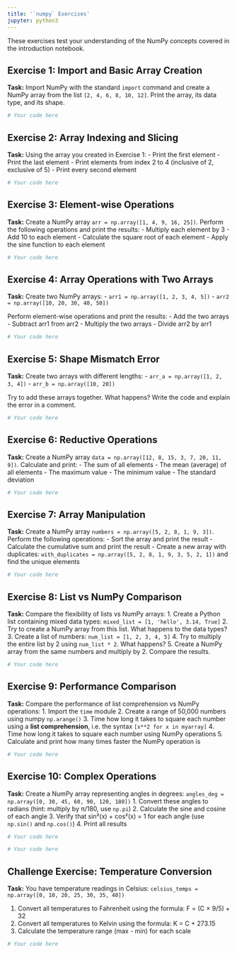```yaml
---
title: '`numpy` Exercises'
jupyter: python3
---
```



These exercises test your understanding of the NumPy concepts covered in the introduction notebook.


## Exercise 1: Import and Basic Array Creation

**Task:** Import NumPy with the standard `import` command and create a NumPy array from the list `[2, 4, 6, 8, 10, 12]`. Print the array, its data type, and its shape.

```python
# Your code here
```

## Exercise 2: Array Indexing and Slicing

**Task:** Using the array you created in Exercise 1:
- Print the first element
- Print the last element
- Print elements from index 2 to 4 (inclusive of 2, exclusive of 5)
- Print every second element

```python
# Your code here
```

## Exercise 3: Element-wise Operations

**Task:** Create a NumPy array `arr = np.array([1, 4, 9, 16, 25])`. Perform the following operations and print the results:
- Multiply each element by 3
- Add 10 to each element
- Calculate the square root of each element
- Apply the sine function to each element

```python
# Your code here
```

## Exercise 4: Array Operations with Two Arrays

**Task:** Create two NumPy arrays:
- `arr1 = np.array([1, 2, 3, 4, 5])`
- `arr2 = np.array([10, 20, 30, 40, 50])`

Perform element-wise operations and print the results:
- Add the two arrays
- Subtract arr1 from arr2
- Multiply the two arrays
- Divide arr2 by arr1

```python
# Your code here
```

## Exercise 5: Shape Mismatch Error

**Task:** Create two arrays with different lengths:
- `arr_a = np.array([1, 2, 3, 4])`
- `arr_b = np.array([10, 20])`

Try to add these arrays together. What happens? Write the code and explain the error in a comment.

```python
# Your code here
```

## Exercise 6: Reductive Operations

**Task:** Create a NumPy array `data = np.array([12, 8, 15, 3, 7, 20, 11, 9])`. Calculate and print:
- The sum of all elements
- The mean (average) of all elements
- The maximum value
- The minimum value
- The standard deviation

```python
# Your code here
```

## Exercise 7: Array Manipulation

**Task:** Create a NumPy array `numbers = np.array([5, 2, 8, 1, 9, 3])`. Perform the following operations:
- Sort the array and print the result
- Calculate the cumulative sum and print the result
- Create a new array with duplicates: `with_duplicates = np.array([5, 2, 8, 1, 9, 3, 5, 2, 1])` and find the unique elements

```python
# Your code here
```

## Exercise 8: List vs NumPy Comparison

**Task:** Compare the flexibility of lists vs NumPy arrays:
1. Create a Python list containing mixed data types: `mixed_list = [1, 'hello', 3.14, True]`
2. Try to create a NumPy array from this list. What happens to the data types?
3. Create a list of numbers: `num_list = [1, 2, 3, 4, 5]`
4. Try to multiply the entire list by 2 using `num_list * 2`. What happens?
5. Create a NumPy array from the same numbers and multiply by 2. Compare the results.

```python
# Your code here
```

## Exercise 9: Performance Comparison

**Task:** Compare the performance of list comprehension vs NumPy operations:
1. Import the `time` module
2. Create a range of 50,000 numbers using numpy `np.arange()`
3. Time how long it takes to square each number using a **list comprehension**, i.e. the syntax `[x**2 for x in myarray]`
4. Time how long it takes to square each number using NumPy operations
5. Calculate and print how many times faster the NumPy operation is

```python
# Your code here
```

## Exercise 10: Complex Operations

**Task:** Create a NumPy array representing angles in degrees: `angles_deg = np.array([0, 30, 45, 60, 90, 120, 180])`
1. Convert these angles to radians (hint: multiply by π/180, use `np.pi`)
2. Calculate the sine and cosine of each angle
3. Verify that sin²(x) + cos²(x) = 1 for each angle (use `np.sin()` and `np.cos()`)
4. Print all results

```python
# Your code here
```

```python
# Your code here
```

## Challenge Exercise: Temperature Conversion

**Task:** You have temperature readings in Celsius: `celsius_temps = np.array([0, 10, 20, 25, 30, 35, 40])`

1. Convert all temperatures to Fahrenheit using the formula: F = (C × 9/5) + 32
2. Convert all temperatures to Kelvin using the formula: K = C + 273.15
3. Calculate the temperature range (max - min) for each scale

```python
# Your code here
```

